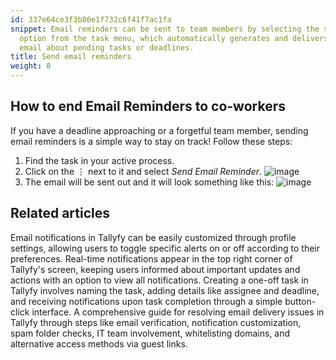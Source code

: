 ```yaml
---
id: 337e64ce3f3b80e1f732c6f41f7ac1fa
snippet: Email reminders can be sent to team members by selecting the send reminder
  option from the task menu, which automatically generates and delivers a notification
  email about pending tasks or deadlines.
title: Send email reminders
weight: 8
---
```


## How to end Email Reminders to co-workers

If you have a deadline approaching or a forgetful team member, sending email reminders is a simple way to stay on track! Follow these steps:

1. Find the task in your active process.
2. Click on the ⋮ next to it and select _Send Email Reminder_.
   ![image](https://screenshots.tallyfy.com/tallyfy%2Fpro%2Fdesktop-light-resend-task-assignee.png)
3. The email will be sent out and it will look something like this:
   ![image](https://screenshots.tallyfy.com/file-UU4sp6Aop7.png)


## Related articles
<CardGrid>
<LinkTitleCard header="<b>Personal Settings > Manage Email Notifications</b>" href="/products/pro/settings/personal-settings/how-can-i-manage-email-notifications-in-tallyfy/" > Email notifications in Tallyfy can be easily customized through profile settings, allowing users to toggle specific alerts on or off according to their preferences. </LinkTitleCard>
<LinkTitleCard header="<b>Tracking And Tasks > Check notifications</b>" href="/products/pro/tracking-and-tasks/how-can-i-view-notifications-in-tallyfy/" > Real-time notifications appear in the top right corner of Tallyfy's screen, keeping users informed about important updates and actions with an option to view all notifications. </LinkTitleCard>
<LinkTitleCard header="<b>Tasks > Create a one-off task</b>" href="/products/pro/tracking-and-tasks/tasks/how-to-create-a-one-off-task-in-tallyfy/" > Creating a one-off task in Tallyfy involves naming the task, adding details like assignee and deadline, and receiving notifications upon task completion through a simple button-click interface. </LinkTitleCard>
<LinkTitleCard header="<b>Support > Not Receiving Emails from Tallyfy</b>" href="/products/pro/miscellaneous/support/not-receiving-emails-from-tallyfy-how-to-troubleshoot/" > A comprehensive guide for resolving email delivery issues in Tallyfy through steps like email verification, notification customization, spam folder checks, IT team involvement, whitelisting domains, and alternative access methods via guest links. </LinkTitleCard>
</CardGrid>